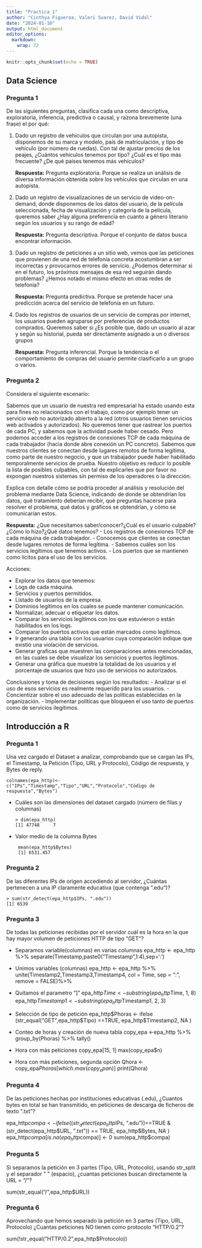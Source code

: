 ```yaml
---
title: "Practica 1"
author: "Cinthya Figueroa, Valeri Suarez, David Vidal"
date: "2024-01-10"
output: html_document
editor_options: 
  markdown: 
    wrap: 72
---
```


```r
knitr::opts_chunk$set(echo = TRUE)
```

## Data Science

### Pregunta 1

De las siguientes preguntas, clasifica cada una como descriptiva, exploratoria, inferencia, predictiva o causal, y razona brevemente (una frase) el por qué:

1.  Dado un registro de vehículos que circulan por una autopista, disponemos de su marca y modelo, país de matriculación, y tipo de vehículo (por número de ruedas). Con tal de ajustar precios de los peajes, ¿Cuántos vehículos tenemos por tipo? ¿Cuál es el tipo más frecuente? ¿De qué países tenemos más vehículos?

    **Respuesta:** Pregunta exploratoria. Porque se realiza un análisis de diversa información obtenida sobre los vehículos que circulan en una autopista.

2.  Dado un registro de visualizaciones de un servicio de video-on-demand, donde disponemos de los datos del usuario, de la película seleccionada, fecha de visualización y categoría de la película, queremos saber ¿Hay alguna preferencia en cuanto a género literario según los usuarios y su rango de edad?

    **Respuesta:** Pregunta descriptiva. Porque el conjunto de datos busca encontrar información.

3.  Dado un registro de peticiones a un sitio web, vemos que las peticiones que provienen de una red de telefonía concreta acostumbran a ser incorrectas y provocarnos errores de servicio. ¿Podemos determinar si en el futuro, los próximos mensajes de esa red seguirán dando problemas? ¿Hemos notado el mismo efecto en otras redes de telefonía?

    **Respuesta:** Pregunta predictiva. Porque se pretende hacer una predicción acerca del servicio de telefonía en un futuro.

4.  Dado los registros de usuarios de un servicio de compras por internet, los usuarios pueden agruparse por preferencias de productos comprados. Queremos saber si ¿Es posible que, dado un usuario al azar y según su historial, pueda ser directamente asignado a un o diversos grupos

    **Respuesta:** Pregunta inferencial. Porque la tendencia o el comportamiento de compras del usuario permite clasificarlo a un grupo o varios.

### Pregunta 2

Considera el siguiente escenario:

Sabemos que un usuario de nuestra red empresarial ha estado usando esta para fines no relacionados con el trabajo, como por ejemplo tener un servicio web no autorizado abierto a la red (otros usuarios tienen servicios web activados y autorizados). No queremos tener que rastrear los puertos de cada PC, y sabemos que la actividad puede haber cesado. Pero podemos acceder a los registros de conexiones TCP de cada máquina de cada trabajador (hacia donde abre conexión un PC concreto). Sabemos que nuestros clientes se conectan desde lugares remotos de forma legítima, como parte de nuestro negocio, y que un trabajador puede haber habilitado temporalmente servicios de prueba. Nuestro objetivo es reducir lo posible la lista de posibles culpables, con tal de explicarles que por favor no expongan nuestros sistemas sin permiso de los operadores o la dirección.

Explica con detalle cómo se podría proceder al análisis y resolución del problema mediante Data Science, indicando de donde se obtendrían los datos, qué tratamiento deberían recibir, qué preguntas hacerse para resolver el problema, qué datos y gráficos se obtendrían, y cómo se comunicarían estos.

**Respuesta:** ¿Que necesitamos saber/conocer?¿Cuál es el usuario culpable?¿Cómo lo hizo?¿Qué datos tenemos?
- Los registros de conexiones TCP de cada máquina de cada trabajador.
- Conocemos que clientes se conectan desde lugares remotos de forma legítima.
- Sabemos cuáles son los servicios legítimos que tenemos activos.
- Los puertos que se mantienen como lícitos para el uso de los servicios.

Acciones:

- Explorar los datos que tenemos:
 - Logs de cada máquina.
 - Servicios y puertos permitidos.
 - Listado de usuarios de la empresa.
 - Dominios legítimos en los cuales se puede mantener comunicación.
- Normalizar, adecuar o etiquetar los datos.
- Comparar los servicios legítimos con los que estuvieron o están habilitados en los logs.
- Comparar los puertos activos que están marcados como legítimos.
- Ir generando una tabla con los usuarios cuya comparación indique que existió una violación de servicios.
- Generar graficas que muestren las comparaciones antes mencionadas, en las cuales se debe visualizar los servicios y puertos ilegítimos. 
- Generar una gráfica que muestre la totalidad de los usuarios y el porcentaje de usuarios que hizo uso de servicios no autorizados.

Conclusiones y toma de decisiones según los resultados:
- Analizar si el uso de esos servicios es realmente requerido para los usuarios.
- Concientizar sobre el uso adecuado de las políticas establecidas en la organización.
- Implementar políticas que bloqueen el uso tanto de puertos como de servicios ilegítimos.

## Introducción a R

### Pregunta 1

Una vez cargado el Dataset a analizar, comprobando que se cargan las IPs, el Timestamp, la Petición (Tipo, URL y Protocolo), Código de respuesta, y Bytes de reply.

```         
colnames(epa_http)<-c("IPs","Timestamp","Tipo","URL","Protocolo","Código de respuesta","Bytes")
```

-   Cuáles son las dimensiones del dataset cargado (número de filas y columnas)

    ```         
    > dim(epa_http) 
    [1] 47748     7
    ```

-   Valor medio de la columna Bytes

    ```         
     mean(epa_http$Bytes) 
     [1] 6531.457
    ```

### Pregunta 2
De las diferentes IPs de origen accediendo al servidor, ¿Cuántas pertenecen a una IP claramente educativa (que contenga ".edu")?

```         
> sum(str_detect(epa_http$IPs, ".edu"))
[1] 6539
```

### Pregunta 3
De todas las peticiones recibidas por el servidor cuál es la hora en la que hay mayor volumen de peticiones HTTP de tipo "GET"?

- Separamos variable(columnas) en varias columnas
epa_http <- epa_http %>%
    separate(Timestamp,paste0("Timestamp",1:4),sep=':')

- Unimos variables (columnas)
epa_http <- epa_http %>%
    unite(Timestamp2,Timestamp3,Timestamp4, col = Time, sep = ":", remove = FALSE)%>%

- Quitamos el parametro "]"
epa_http$Time<-substring(epa_http$Time, 1, 8)
epa_http$Timestamp1<-substring(epa_http$Timestamp1, 2, 3)

- Selección de tipo de petición 
epa_http$Phoras <- ifelse (str_equal("GET",epa_http$Tipo) ==TRUE, epa_http$Timestamp2, NA )

- Conteo de horas y creación de nueva tabla
copy_epa <-epa_http %>%
    group_by(Phoras) %>%
    tally()

- Hora con más peticiones
copy_epa[15, 1]
max(copy_epa$n)

- Hora con más peticiones, segunda opción 
Qhora <- copy_epa$Phoras[which.max(copy_epa$n)]
print(Qhora)

### Pregunta 4
De las peticiones hechas por instituciones educativas (.edu), ¿Cuantos bytes en total se han transmitido, en peticiones de descarga de ficheros de texto ".txt"?

epa_http$compa <- ifelse( (str_detect(epa_http$IPs, ".edu"))==TRUE & (str_detect(epa_http$URL, ".txt")) == TRUE, epa_http$Bytes, NA )
epa_http$compa[is.na(epa_http$compa)] <- 0
sum(epa_http$compa)

### Pregunta 5
Si separamos la petición en 3 partes (Tipo, URL, Protocolo), usando str_split y el separador " " (espacio), ¿cuantas peticiones buscan directamente la URL = "/"?

sum(str_equal("/",epa_http$URL))

### Pregunta 6
Aprovechando que hemos separado la petición en 3 partes (Tipo, URL, Protocolo) ¿Cuantas peticiones NO tienen como protocolo "HTTP/0.2"?

sum(!str_equal("HTTP/0.2",epa_http$Protocolo))
